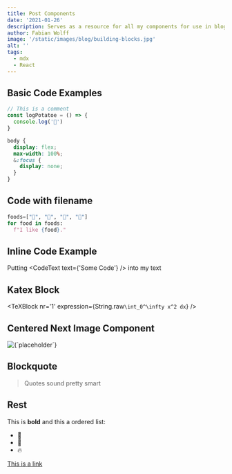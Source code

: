 ```yaml
---
title: Post Components
date: '2021-01-26'
description: Serves as a resource for all my components for use in blog posts
author: Fabian Wolff
image: '/static/images/blog/building-blocks.jpg'
alt: ''
tags:
  - mdx
  - React
---
```


## Basic Code Examples

```js
// This is a comment
const logPotatoe = () => {
  console.log('🥔')
}
```

```scss
body {
  display: flex;
  max-width: 100%;
  &:focus {
    display: none;
  }
}
```

## Code with filename

```python:index.py
foods=["🍎", "🍉", "🍌", "🍑"]
for food in foods:
  f"I like {food}."
```

## Inline Code Example

Putting <CodeText text={'Some Code'} /> into my text

## Katex Block

<TeXBlock nr='1' expression={String.raw`\int_0^\infty x^2 dx`} />

## Centered Next Image Component

<Centre>
  <Image
    alt={`placeholder`}
    src={`/static/images/hexagon.svg`}
    width={100}
    height={100}
  />
</Centre>

## Blockquote

> Quotes sound pretty smart

## Rest

This is **bold** and this a ordered list:

- 🚀
- 🥔
- 🔥

<a href='http://google.com/' target='_blank'>
  This is a link
</a>
